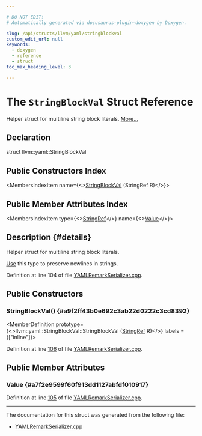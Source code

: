 ```yaml
---

# DO NOT EDIT!
# Automatically generated via docusaurus-plugin-doxygen by Doxygen.

slug: /api/structs/llvm/yaml/stringblockval
custom_edit_url: null
keywords:
  - doxygen
  - reference
  - struct
toc_max_heading_level: 3

---
```





# The `StringBlockVal` Struct Reference

<DoxygenPage pluginConfig={pluginConfig}>

Helper struct for multiline string block literals. <a href="#details">More...</a>

## Declaration

<CodeBlock>struct llvm::yaml::StringBlockVal</CodeBlock>

## Public Constructors Index

<MembersIndex>

<MembersIndexItem
  name={<><a href="#a9f2ff43b0e692c3ab22d0222c3cd8392">StringBlockVal</a> (StringRef R)</>}>
</MembersIndexItem>

</MembersIndex>

## Public Member Attributes Index

<MembersIndex>

<MembersIndexItem
  type={<><a href="/docs/api/classes/llvm/stringref">StringRef</a></>}
  name={<><a href="#a7f2e9599f60f913dd1127abfdf010917">Value</a></>}>
</MembersIndexItem>

</MembersIndex>

## Description {#details}

Helper struct for multiline string block literals.

<a href="/docs/api/classes/llvm/use">Use</a> this type to preserve newlines in strings.

Definition at line 104 of file <a href="/docs/api/files/lib/lib/remarks/yamlremarkserializer-cpp">YAMLRemarkSerializer.cpp</a>.

<SectionDefinition>

## Public Constructors

### StringBlockVal() {#a9f2ff43b0e692c3ab22d0222c3cd8392}

<MemberDefinition
  prototype={<>llvm::yaml::StringBlockVal::StringBlockVal (<a href="/docs/api/classes/llvm/stringref">StringRef</a> R)</>}
  labels = {["inline"]}>

Definition at line <a href="/docs/api/files/lib/lib/remarks/yamlremarkserializer-cpp/#l00106">106</a> of file <a href="/docs/api/files/lib/lib/remarks/yamlremarkserializer-cpp">YAMLRemarkSerializer.cpp</a>.
</MemberDefinition>

</SectionDefinition>

<SectionDefinition>

## Public Member Attributes

### Value {#a7f2e9599f60f913dd1127abfdf010917}

<MemberDefinition
  prototype="StringRef llvm::yaml::StringBlockVal::Value">

Definition at line <a href="/docs/api/files/lib/lib/remarks/yamlremarkserializer-cpp/#l00105">105</a> of file <a href="/docs/api/files/lib/lib/remarks/yamlremarkserializer-cpp">YAMLRemarkSerializer.cpp</a>.
</MemberDefinition>

</SectionDefinition>

<hr/>

The documentation for this struct was generated from the following file:

<ul>
<li><a href="/docs/api/files/lib/lib/remarks/yamlremarkserializer-cpp">YAMLRemarkSerializer.cpp</a></li>
</ul>

</DoxygenPage>
